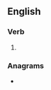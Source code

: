 ==English==

===Verb===
{{head|en|present participle}}

# {{present participle of|recompose|lang=en|nocat=1}}

===Anagrams===
* {{anagrams|en|microsponge}}